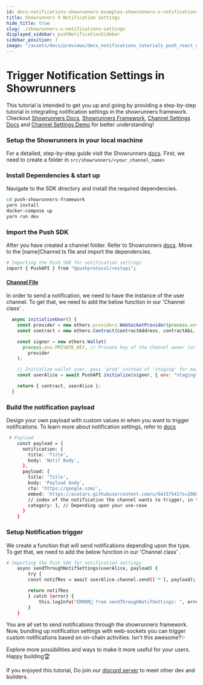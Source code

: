 ```yaml
---
id: docs-notifications-showrunners-examples-showrunners-x-notifications-settings
title: Showrunners X Notification Settings
hide_title: true
slug: ./showrunners-x-notifications-settings
displayed_sidebar: pushNotificationSidebar
sidebar_position: 7
image: "/assets/docs/previews/docs_notifications_tutorials_push_react_component_playground_example--push_sdk_react_playground.png"
---
```


# Trigger Notification Settings in Showrunners

This tutorial is intended to get you up and going by providing a step-by-step tutorial in integrating notification settings in the showrunners framework. Checkout [Showrunners Docs](https://push.org/docs/notifications/showrunners-scaffold/get-started/), [Showrunners Framework](https://github.com/ethereum-push-notification-service/push-showrunners-framework/tree/main), [Channel Settings Docs](https://push.org/docs/notifications/build/create-channel-settings/) and [Channel Settings Demo](https://github.com/ethereum-push-notification-service/push-showrunners-framework/tree/main/src/sample_showrunners/bank) for better understanding!

<head>
  <title>
    Notification Settings with Showrunners tutorial | Push Notification | Push Documentation
  </title>
</head>


### Setup the Showrunners in your local machine

For a detailed, step-by-step guide visit the Showrunners [docs](https://push.org/docs/notifications/showrunners-scaffold/get-started/). First, we need to create a folder in `src/showrunners/<your_channel_name>`

### Install Dependencies & start up

Navigate to the SDK directory and install the required dependencies.


```bash
cd push-showrunners-framework
yarn install
docker-compose up
yarn run dev
```


### Import the Push SDK

After you have created a channel folder. Refer to Showrunners [docs](https://push.org/docs/notifications/showrunners-scaffold/get-started/). Move to the [name]Channel.ts file and import the dependencies.

```bash
# Importing the Push SDK for notification settings
import { PushAPI } from "@pushprotocol/restapi";
```


#### [Channel File](https://github.com/ethereum-push-notification-service/push-showrunners-framework/blob/main/src/sample_showrunners/bank/bankChannel.ts)

In order to send a notification, we need to have the instance of the user channel. To get that, we need to add the below function in our 'Channel class'
.
```jsx
  async initializeUser() {
    const provider = new ethers.providers.WebSocketProvider(process.env.ALCHEMY_WEBSOCKET);
    const contract = new ethers.Contract(contractAddress, contractAbi, provider);

    const signer = new ethers.Wallet(
      process.env.PRIVATE_KEY, // Private key of the channel owner (or channel creation wallet)
        provider
    );

    // Initialize wallet user, pass 'prod' instead of 'staging' for mainnet apps
    const userAlice = await PushAPI.initialize(signer, { env: "staging" });

    return { contract, userAlice };
  }
```

### Build the notification payload
Design your own payload with custom values in when you want to trigger notifications. To learn more about notification settings, refer to [docs](https://push.org/docs/notifications/build/create-channel-settings/)


```bash
 # Payload
    const payload = {
      notification: {
        title: 'Title',
        body: 'Notif Body',
      },
      payload: {
        title: 'Title',
        body: 'Payload body',
        cta: 'https://google.com/',
        embed: 'https://avatars.githubusercontent.com/u/64157541?s=200&v=4',
        // index of the notification the channel wants to trigger, in this for 1nd index which is for Boolean type
        category: 1, // Depending upon your use-case
      }
    }
```


### Setup Notification trigger

We create a function that will send notifications depending upon the type. To get that, we need to add the below function in our 'Channel class'
.

```bash
# Importing the Push SDK for notification settings
    async sendThroughNotifSettings(userAlice, payload) {
        try {
        const notifRes = await userAlice.channel.send(['*'], payload);

        return notifRes
        } catch (error) {
            this.logInfo("ERROR🔴 from sendThroughNotifSettings: ", error);
        }
    }
```


You are all set to send notifications through the showrunners framework. Now, bundling up notification settings with web-sockets you can trigger custom notifications based on on-chain activities. Isn't this awesome?✨

Explore more possibilities and ways to make it more useful for your users. Happy building🏆

If you enjoyed this tutorial, Do join our [discord server](https://discord.com/invite/pushprotocol) to meet other dev and builders.
